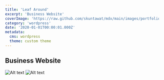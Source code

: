 ```yaml
---
title: 'Leaf Around'
excerpt: 'Business Website'
coverImage: 'https://raw.github.com/skuntawat/mdx/main/images/portfolio/_2020/leafaround/leafaround-1.jpg'
category: 'wordpress'
date: '2020-01-01T00:00:01.000Z'
metadata:
  cms: wordpress
  theme: custom theme
---
```


## Business Website

![Alt text](https://raw.github.com/skuntawat/mdx/main/images/portfolio/_2020/leafaround/leafaround-2.jpg)
![Alt text](https://raw.github.com/skuntawat/mdx/main/images/portfolio/_2020/leafaround/leafaround-3.jpg)